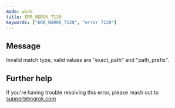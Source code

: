 ```yaml
---
mode: wide
title: ERR_NGROK_7130
keywords: ["ERR_NGROK_7130", "error 7130"]
---
```


## Message

Invalid match type, valid values are "exact_path" and "path_prefix".

## Further help

If you're having trouble resolving this error, please reach out to [support@ngrok.com](mailto:support@ngrok.com?subject=Help%20with%20ERR_NGROK_7130)
